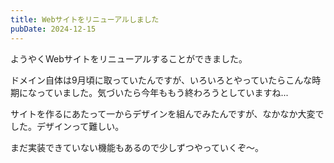 ```yaml
---
title: Webサイトをリニューアルしました
pubDate: 2024-12-15
---
```


ようやくWebサイトをリニューアルすることができました。

ドメイン自体は9月頃に取っていたんですが、いろいろとやっていたらこんな時期になっていました。気づいたら今年ももう終わろうとしていますね...

サイトを作るにあたって一からデザインを組んでみたんですが、なかなか大変でした。デザインって難しい。

まだ実装できていない機能もあるので少しずつやっていくぞ～。
